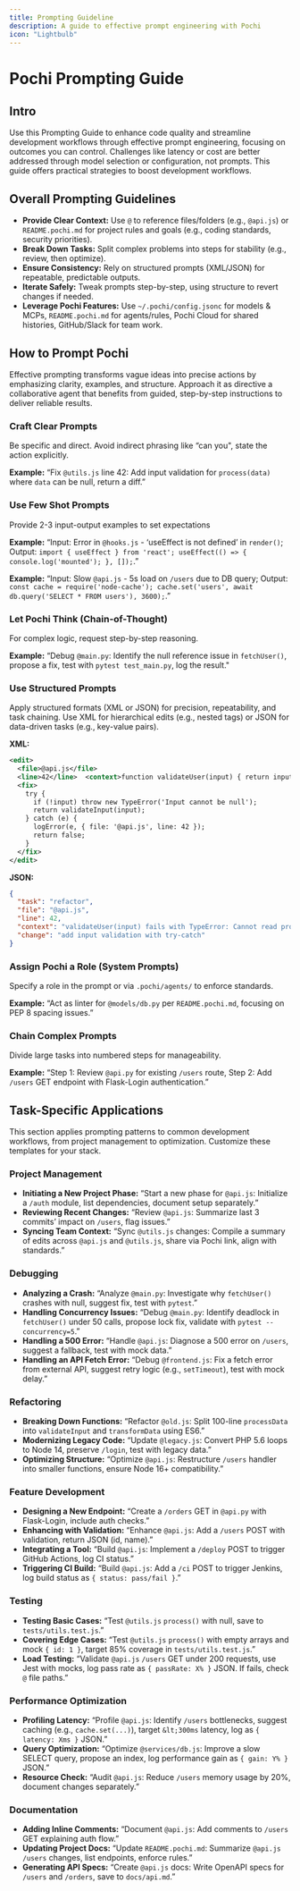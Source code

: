 ```yaml
---
title: Prompting Guideline
description: A guide to effective prompt engineering with Pochi
icon: "Lightbulb"
---
```


# Pochi Prompting Guide

## Intro

Use this Prompting Guide to enhance code quality and streamline development workflows through effective prompt engineering, focusing on outcomes you can control.
Challenges like latency or cost are better addressed through model selection or configuration, not prompts.
This guide offers practical strategies to boost development workflows.

## Overall Prompting Guidelines

- **Provide Clear Context:** Use `@` to reference files/folders (e.g., `@api.js`) or `README.pochi.md` for project rules and goals (e.g., coding standards, security priorities).
- **Break Down Tasks:** Split complex problems into steps for stability (e.g., review, then optimize).
- **Ensure Consistency:** Rely on structured prompts (XML/JSON) for repeatable, predictable outputs.
- **Iterate Safely:** Tweak prompts step-by-step, using structure to revert changes if needed.
- **Leverage Pochi Features:** Use `~/.pochi/config.jsonc` for models & MCPs, `README.pochi.md` for agents/rules, Pochi Cloud for shared histories, GitHub/Slack for team work.

## How to Prompt Pochi

Effective prompting transforms vague ideas into precise actions by emphasizing clarity, examples, and structure. Approach it as directive a collaborative agent that benefits from guided, step-by-step instructions to deliver reliable results.

### Craft Clear Prompts

Be specific and direct. Avoid indirect phrasing like “can you", state the action explicitly.

**Example:** “Fix `@utils.js` line 42: Add input validation for `process(data)` where `data` can be null, return a diff.”

### Use Few Shot Prompts

Provide 2-3 input-output examples to set expectations

**Example:**
“Input: Error in `@hooks.js` - ‘useEffect is not defined’ in `render()`;
Output: `import { useEffect } from 'react'; useEffect(() => { console.log('mounted'); }, []);`.”

**Example:**
 “Input: Slow `@api.js` - 5s load on `/users` due to DB query;
Output: `const cache = require('node-cache'); cache.set('users', await db.query('SELECT * FROM users'), 3600);`.”

### Let Pochi Think (Chain-of-Thought)

For complex logic, request step-by-step reasoning.

**Example:**
“Debug `@main.py`: Identify the null reference issue in `fetchUser()`, propose a fix, test with `pytest test_main.py`, log the result."

### Use Structured Prompts

Apply structured formats (XML or JSON) for precision, repeatability, and task chaining. Use XML for hierarchical edits (e.g., nested tags) or JSON for data-driven tasks (e.g., key-value pairs).

**XML:**
```xml
<edit>
  <file>@api.js</file>
  <line>42</line>  <context>function validateUser(input) { return input.length; } in @api.js fails with TypeError: Cannot read property 'length' of null</context>
  <fix>
    try {
      if (!input) throw new TypeError('Input cannot be null');
      return validateInput(input);
    } catch (e) {
      logError(e, { file: '@api.js', line: 42 });
      return false;
    }
  </fix>
</edit>
```

**JSON:**
```json
{
  "task": "refactor",
  "file": "@api.js",
  "line": 42,
  "context": "validateUser(input) fails with TypeError: Cannot read property 'length' of null",
  "change": "add input validation with try-catch"
}
```

### Assign Pochi a Role (System Prompts)

Specify a role in the prompt or via `.pochi/agents/` to enforce standards.

**Example:**
“Act as linter for `@models/db.py` per `README.pochi.md`, focusing on PEP 8 spacing issues.”

### Chain Complex Prompts

Divide large tasks into numbered steps for manageability.

**Example:** 
“Step 1: Review `@api.py` for existing `/users` route, Step 2: Add `/users` GET endpoint with Flask-Login authentication.”

## Task-Specific Applications

This section applies prompting patterns to common development workflows, from project management to optimization. Customize these templates for your stack.

### Project Management

- **Initiating a New Project Phase:** “Start a new phase for `@api.js`: Initialize a `/auth` module, list dependencies, document setup separately.”
- **Reviewing Recent Changes:** “Review `@api.js`: Summarize last 3 commits’ impact on `/users`, flag issues.”
- **Syncing Team Context:** “Sync `@utils.js` changes: Compile a summary of edits across `@api.js` and `@utils.js`, share via Pochi link, align with standards.”

### Debugging

- **Analyzing a Crash:** “Analyze `@main.py`: Investigate why `fetchUser()` crashes with null, suggest fix, test with `pytest`.”
- **Handling Concurrency Issues:** “Debug `@main.py`: Identify deadlock in `fetchUser()` under 50 calls, propose lock fix, validate with `pytest --concurrency=5`.”
- **Handling a 500 Error:** “Handle `@api.js`: Diagnose a 500 error on `/users`, suggest a fallback, test with mock data.”
- **Handling an API Fetch Error:** “Debug `@frontend.js`: Fix a fetch error from external API, suggest retry logic (e.g., `setTimeout`), test with mock delay.”

### Refactoring

- **Breaking Down Functions:** “Refactor `@old.js`: Split 100-line `processData` into `validateInput` and `transformData` using ES6.”
- **Modernizing Legacy Code:** “Update `@legacy.js`: Convert PHP 5.6 loops to Node 14, preserve `/login`, test with legacy data.”
- **Optimizing Structure:** “Optimize `@api.js`: Restructure `/users` handler into smaller functions, ensure Node 16+ compatibility.”

### Feature Development

- **Designing a New Endpoint:** “Create a `/orders` GET in `@api.py` with Flask-Login, include auth checks.”
- **Enhancing with Validation:** “Enhance `@api.js`: Add a `/users` POST with validation, return JSON (id, name).”
- **Integrating a Tool:** “Build `@api.js`: Implement a `/deploy` POST to trigger GitHub Actions, log CI status.”
- **Triggering CI Build:** “Build `@api.js`: Add a `/ci` POST to trigger Jenkins, log build status as `{ status: pass/fail }`.”

### Testing

- **Testing Basic Cases:** “Test `@utils.js` `process()` with null, save to `tests/utils.test.js`.”
- **Covering Edge Cases:** “Test `@utils.js` `process()` with empty arrays and mock `{ id: 1 }`, target 85% coverage in `tests/utils.test.js`.”
- **Load Testing:** “Validate `@api.js` `/users` GET under 200 requests, use Jest with mocks, log pass rate as `{ passRate: X% }` JSON. If fails, check `@` file paths.”

### Performance Optimization

- **Profiling Latency:** “Profile `@api.js`: Identify `/users` bottlenecks, suggest caching (e.g., `cache.set(...)`), target `&lt;300ms` latency, log as `{ latency: Xms }` JSON.”
- **Query Optimization:** “Optimize `@services/db.js`: Improve a slow SELECT query, propose an index, log performance gain as `{ gain: Y% }` JSON.”
- **Resource Check:** “Audit `@api.js`: Reduce `/users` memory usage by 20%, document changes separately.”

### Documentation

- **Adding Inline Comments:** “Document `@api.js`: Add comments to `/users` GET explaining auth flow.”
- **Updating Project Docs:** “Update `README.pochi.md`: Summarize `@api.js` `/users` changes, list endpoints, enforce rules.”
- **Generating API Specs:** “Create `@api.js` docs: Write OpenAPI specs for `/users` and `/orders`, save to `docs/api.md`.”
